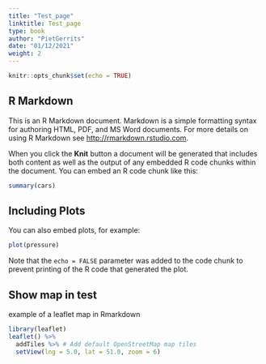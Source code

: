 ```yaml
---
title: "Test_page"
linktitle: Test_page
type: book
author: "PietGerrits"
date: "01/12/2021"
weight: 2
---
```


```r
knitr::opts_chunk$set(echo = TRUE)
```

## R Markdown

This is an R Markdown document. Markdown is a simple formatting syntax for authoring HTML, PDF, and MS Word documents. For more details on using R Markdown see <http://rmarkdown.rstudio.com>.

When you click the **Knit** button a document will be generated that includes both content as well as the output of any embedded R code chunks within the document. You can embed an R code chunk like this:

```r
summary(cars)
```

\newpage

## Including Plots

You can also embed plots, for example:

```r
plot(pressure)
```

Note that the `echo = FALSE` parameter was added to the code chunk to prevent printing of the R code that generated the plot.

## Show map in test

example of a leaflet map in Rmarkdown

```r
library(leaflet)
leaflet() %>%
  addTiles %>% # Add default OpenStreetMap map tiles
  setView(lng = 5.0, lat = 51.0, zoom = 6)
```

